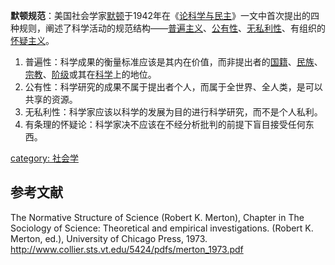 '''默顿规范'''：美国社会学家[[罗伯特·金·莫顿|默顿]]于1942年在《[[论科学与民主|论科学与民主]]》一文中首次提出的四种规则，阐述了科学活动的规范结构——[[普遍主义|普遍主义]]、[[公有性|公有性]]、[[无私利性|无私利性]]、有组织的[[怀疑主义|怀疑主义]]。

#普遍性：科学成果的衡量标准应该是其内在价值，而非提出者的[[国籍|国籍]]、[[民族|民族]]、[[宗教|宗教]]、[[阶级|阶级]]或其在[[科学|科学]]上的地位。
#公有性：科学研究的成果不属于提出者个人，而属于全世界、全人类，是可以共享的资源。
#无私利性：科学家应该以科学的发展为目的进行科学研究，而不是个人私利。
#有条理的怀疑论：科学家决不应该在不经分析批判的前提下盲目接受任何东西。

[[category:_社会学|category: 社会学]]

==参考文献==
The Normative Structure of Science (Robert K. Merton), Chapter in The Sociology of Science: Theoretical and empirical investigations. (Robert K. Merton, ed.), University of Chicago Press, 1973. http://www.collier.sts.vt.edu/5424/pdfs/merton_1973.pdf